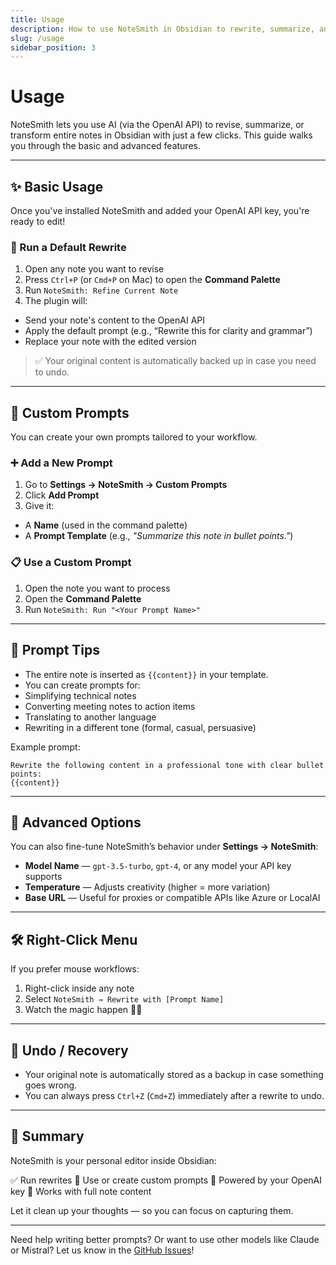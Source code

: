 ```yaml
---
title: Usage
description: How to use NoteSmith in Obsidian to rewrite, summarize, and edit your notes with AI.
slug: /usage
sidebar_position: 3
---
```


# Usage

NoteSmith lets you use AI (via the OpenAI API) to revise, summarize, or transform entire notes in Obsidian with just a few clicks. This guide walks you through the basic and advanced features.

---

## ✨ Basic Usage

Once you've installed NoteSmith and added your OpenAI API key, you're ready to edit!

### 🔄 Run a Default Rewrite

1. Open any note you want to revise
2. Press `Ctrl+P` (or `Cmd+P` on Mac) to open the **Command Palette**
3. Run `NoteSmith: Refine Current Note`
4. The plugin will:
- Send your note's content to the OpenAI API
- Apply the default prompt (e.g., “Rewrite this for clarity and grammar”)
- Replace your note with the edited version

> ✅ Your original content is automatically backed up in case you need to undo.

---

## 🧠 Custom Prompts

You can create your own prompts tailored to your workflow.

### ➕ Add a New Prompt

1. Go to **Settings → NoteSmith → Custom Prompts**
2. Click **Add Prompt**
3. Give it:
- A **Name** (used in the command palette)
- A **Prompt Template** (e.g., _"Summarize this note in bullet points."_)

### 📋 Use a Custom Prompt

1. Open the note you want to process
2. Open the **Command Palette**
3. Run `NoteSmith: Run "<Your Prompt Name>"`

---

## 💬 Prompt Tips

- The entire note is inserted as `{{content}}` in your template.
- You can create prompts for:
- Simplifying technical notes
- Converting meeting notes to action items
- Translating to another language
- Rewriting in a different tone (formal, casual, persuasive)

Example prompt:

```
Rewrite the following content in a professional tone with clear bullet points:
{{content}}
```

---

## 🧪 Advanced Options

You can also fine-tune NoteSmith’s behavior under **Settings → NoteSmith**:

- **Model Name** — `gpt-3.5-turbo`, `gpt-4`, or any model your API key supports
- **Temperature** — Adjusts creativity (higher = more variation)
- **Base URL** — Useful for proxies or compatible APIs like Azure or LocalAI

---

## 🛠 Right-Click Menu

If you prefer mouse workflows:

1. Right-click inside any note
2. Select `NoteSmith → Rewrite with [Prompt Name]`
3. Watch the magic happen 🎩✨

---

## 🧼 Undo / Recovery

- Your original note is automatically stored as a backup in case something goes wrong.
- You can always press `Ctrl+Z` (`Cmd+Z`) immediately after a rewrite to undo.

---

## 📖 Summary

NoteSmith is your personal editor inside Obsidian:

✅ Run rewrites
🧠 Use or create custom prompts
🔌 Powered by your OpenAI key
📄 Works with full note content

Let it clean up your thoughts — so you can focus on capturing them.

---

Need help writing better prompts? Or want to use other models like Claude or Mistral? Let us know in the [GitHub Issues](https://github.com/csteamengine/notesmith/issues)!
